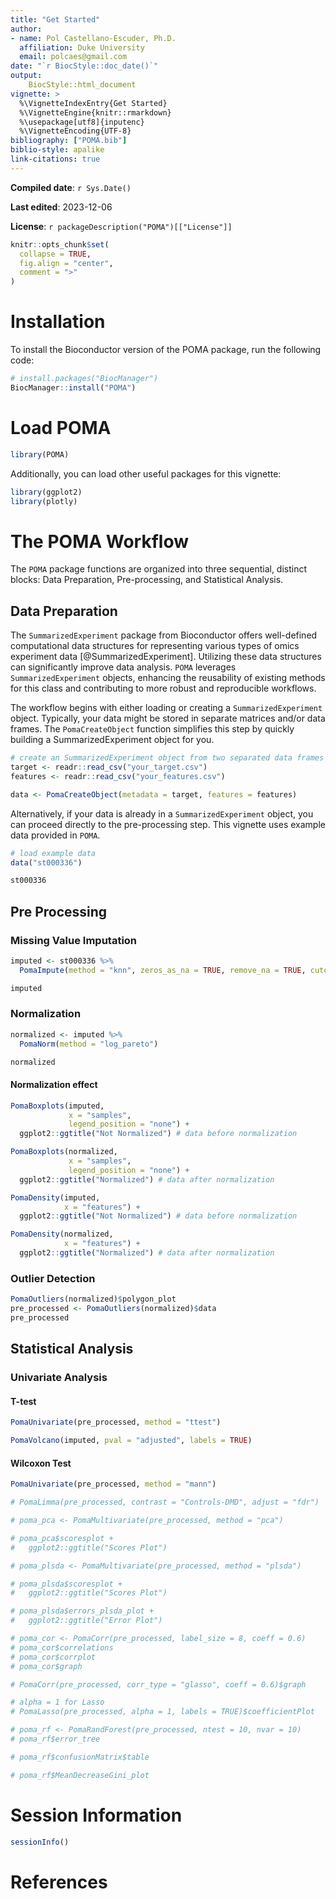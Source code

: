 ```yaml
---
title: "Get Started"
author: 
- name: Pol Castellano-Escuder, Ph.D.
  affiliation: Duke University
  email: polcaes@gmail.com
date: "`r BiocStyle::doc_date()`"
output: 
    BiocStyle::html_document
vignette: >
  %\VignetteIndexEntry{Get Started}
  %\VignetteEngine{knitr::rmarkdown}
  %\usepackage[utf8]{inputenc}
  %\VignetteEncoding{UTF-8}
bibliography: ["POMA.bib"]
biblio-style: apalike
link-citations: true
---
```


**Compiled date**: `r Sys.Date()`

**Last edited**: 2023-12-06

**License**: `r packageDescription("POMA")[["License"]]`

```r
knitr::opts_chunk$set(
  collapse = TRUE,
  fig.align = "center",
  comment = ">"
)
```

# Installation

To install the Bioconductor version of the POMA package, run the following code:     

```r
# install.packages("BiocManager")
BiocManager::install("POMA")
```

# Load POMA 

```r
library(POMA)
```

Additionally, you can load other useful packages for this vignette:

```r
library(ggplot2)
library(plotly)
```

# The POMA Workflow

The `POMA` package functions are organized into three sequential, distinct blocks: Data Preparation, Pre-processing, and Statistical Analysis.

## Data Preparation

The `SummarizedExperiment` package from Bioconductor offers well-defined computational data structures for representing various types of omics experiment data [@SummarizedExperiment]. Utilizing these data structures can significantly improve data analysis. `POMA` leverages `SummarizedExperiment` objects, enhancing the reusability of existing methods for this class and contributing to more robust and reproducible workflows.

The workflow begins with either loading or creating a `SummarizedExperiment` object. Typically, your data might be stored in separate matrices and/or data frames. The `PomaCreateObject` function simplifies this step by quickly building a SummarizedExperiment object for you.    

```r
# create an SummarizedExperiment object from two separated data frames
target <- readr::read_csv("your_target.csv")
features <- readr::read_csv("your_features.csv")

data <- PomaCreateObject(metadata = target, features = features)
```

Alternatively, if your data is already in a `SummarizedExperiment` object, you can proceed directly to the pre-processing step. This vignette uses example data provided in `POMA`.         

```r
# load example data
data("st000336")
```

```r
st000336
```

<!-- ### Brief Description of the Example Data -->

<!-- This dataset comprises 57 samples, 31 metabolites, 1 covariate, and 2 experimental groups (Controls and DMD) from a targeted LC/MS study.   -->

<!-- _Duchenne Muscular Dystrophy (DMD) is an X-linked recessive form of muscular dystrophy that affects males via a mutation in the gene for the muscle protein, dystrophin. Progression of the disease results in severe muscle loss, ultimately leading to paralysis and death. Steroid therapy has been a commonly employed method for reducing the severity of symptoms. This study aims to quantify the urine levels of amino acids and organic acids in patients with DMD both with and without steroid treatment. Track the progression of DMD in patients who have provided multiple urine samples._     -->

<!-- This data was obtained from [Metabolomics Workbench](https://www.metabolomicsworkbench.org/data/DRCCMetadata.php?Mode=Study&DataMode=AllData&StudyID=ST000336&StudyType=MS&ResultType=1#DataTabs).     -->

## Pre Processing

<!-- This stage of the workflow is pivotal, as the decisions made here fundamentally influence the final statistical results. This phase is methodically segmented into three steps: Missing Value Imputation, Normalization, and Outlier Detection. -->

### Missing Value Imputation

<!-- In metabolomics studies, it's not uncommon for certain features to be undetectable or unquantifiable in some samples, owing to a variety of biological and technical factors [@imputation]. To address this prevalent issue, `POMA` provides a suite of seven distinct imputation methods, each designed to effectively handle missing data. The choice of method can significantly impact the subsequent analysis, so it's crucial to select the one that aligns best with the specific characteristics and requirements of your dataset. To perform imputation, simply execute the following code: -->

```r
imputed <- st000336 %>% 
  PomaImpute(method = "knn", zeros_as_na = TRUE, remove_na = TRUE, cutoff = 20)

imputed
```

### Normalization

<!-- Following missing value imputation, the next crucial step in the process is Data Normalization. In mass spectrometry (MS) data, various factors can introduce significant variability that profoundly impacts the final statistical outcomes. Normalization is thus an essential step, as it corrects for these variations, ensuring that the data can be compared more reliably across.       -->

```r
normalized <- imputed %>% 
  PomaNorm(method = "log_pareto")

normalized
```

#### Normalization effect

<!-- `PomaBoxplots` generates boxplots for all samples or features of a `SummarizedExperiment` object. Here, we can compare objects before and after normalization step.     -->

```r
PomaBoxplots(imputed, 
             x = "samples",
             legend_position = "none") +
  ggplot2::ggtitle("Not Normalized") # data before normalization
```

```r
PomaBoxplots(normalized, 
             x = "samples", 
             legend_position = "none") +
  ggplot2::ggtitle("Normalized") # data after normalization
```

<!-- On the other hand, `PomaDensity` shows the distribution of all features before and after the normalization process.     -->

```r
PomaDensity(imputed, 
            x = "features") +
  ggplot2::ggtitle("Not Normalized") # data before normalization
```

```r
PomaDensity(normalized, 
            x = "features") +
  ggplot2::ggtitle("Normalized") # data after normalization
```

### Outlier Detection

<!-- Finally, the last step of this block is the Outlier Detection. Outlers are defined as observations that are not concordant with those of the vast majority of the remaining data points. These values can have an enormous influence on the resultant statistical analysis, being a dangerous ground for all required assumptions in the most commonly applied parametric tests in mass spectrometry as well as for all also required assumptions in many regression techniques and predictive modeling approaches. **POMA** allows the analysis of outliers as well as the possibility to remove them from the analysis using different modulable parameters.     -->

<!-- Analyze and remove outliers running the following two lines of code.   -->

```r
PomaOutliers(normalized)$polygon_plot
pre_processed <- PomaOutliers(normalized)$data
pre_processed
```

## Statistical Analysis

<!-- Once the data have been pre-processed, you can start with the statistical analysis step! **POMA** offers many different statistical methods and possible combinations to compute. However, in this vignette we will comment only some of the most used.     -->

### Univariate Analysis

<!-- `PomaUnivariate` computes four univariate methods (ttest, ANOVA and ANCOVA, Wilcoxon test and Kruskal-Wallis Rank Sum Test) that you can perform changing only the "method" argument.    -->

#### T-test

```r
PomaUnivariate(pre_processed, method = "ttest")
```

<!-- You can also compute a volcano plot using the T-test results.    -->

```r
PomaVolcano(imputed, pval = "adjusted", labels = TRUE)
```

#### Wilcoxon Test

```r
PomaUnivariate(pre_processed, method = "mann")
```

<!-- ### Limma -->

<!-- Other of the wide used statistical methods in many different omics, such as epigenomics or transcriptomics, is **limma** [@limma]. **POMA** provides an easy use implementation of _limma_ you only have to specify the desired contrast to compute.      -->

```r
# PomaLimma(pre_processed, contrast = "Controls-DMD", adjust = "fdr")
```

<!-- ### Multivariate Analysis -->

<!-- On the other hand, multivariate analysis implemented in **POMA** is quite similar to the univariate approaches. `PomaMultivariate` allows users to compute a PCA, PLS-DA or sPLS-DA by changing only the "method" parameter. This function is based on **mixOmics** package [@mixOmics].     -->

<!-- #### Principal Component Analysis -->

```r
# poma_pca <- PomaMultivariate(pre_processed, method = "pca")
```

```r
# poma_pca$scoresplot +
#   ggplot2::ggtitle("Scores Plot")
```

<!-- #### PLS-DA -->

```r
# poma_plsda <- PomaMultivariate(pre_processed, method = "plsda")
```

```r
# poma_plsda$scoresplot +
#   ggplot2::ggtitle("Scores Plot")
```

```r
# poma_plsda$errors_plsda_plot +
#   ggplot2::ggtitle("Error Plot")
```

<!-- ### Correlation Analysis -->

<!-- Often, correlation analysis is used to explore and discover relationships and patterns within our data. `PomaCorr` provides a flexible and easy way to do that providing a table with all pairwise coorelations in the data, a correlogram and a correlation graph.     -->

```r
# poma_cor <- PomaCorr(pre_processed, label_size = 8, coeff = 0.6)
# poma_cor$correlations
# poma_cor$corrplot
# poma_cor$graph
```

<!-- Alternatively, if you switch the "corr_type" parameter to "glasso", this function will compute a **Gaussian Graphical Model** using the **glmnet** package [@glasso].    -->

```r
# PomaCorr(pre_processed, corr_type = "glasso", coeff = 0.6)$graph
```

<!-- ### Lasso, Ridge and Elasticnet -->

<!-- **POMA** also provides a function to perform a Lasso, Ridge and Elasticnet regression for binary outcomes in a very intuitive and easy way. `PomaLasso` is based on **glmnet** package [@glmnet]. This function allows you to create a test subset in your data, evaluate the prediction of your models and export the model computed (it could be useful to perform prediction models with MS data). If "ntest" parameter is set to NULL, `PomaLasso` will use all observations to create the model (useful for feature selection).     -->

```r
# alpha = 1 for Lasso
# PomaLasso(pre_processed, alpha = 1, labels = TRUE)$coefficientPlot
```

<!-- ### Random Forest -->

<!-- Finally, the random forest algorithm is also implemented in **POMA**. `PomaRandForest` uses the **randomForest** package [@randomForest] to facilitate the implementation of the algorithm and creates automatically both test and train sets to compute and evaluate the resultant models.      -->

```r
# poma_rf <- PomaRandForest(pre_processed, ntest = 10, nvar = 10)
# poma_rf$error_tree
```

<!-- Resultant random forest model confusion matrix for **test** set:   -->

```r
# poma_rf$confusionMatrix$table
```

<!-- Gini index plot for the top 10 predictors:   -->

```r
# poma_rf$MeanDecreaseGini_plot
```

# Session Information

```r
sessionInfo()
```

# References

